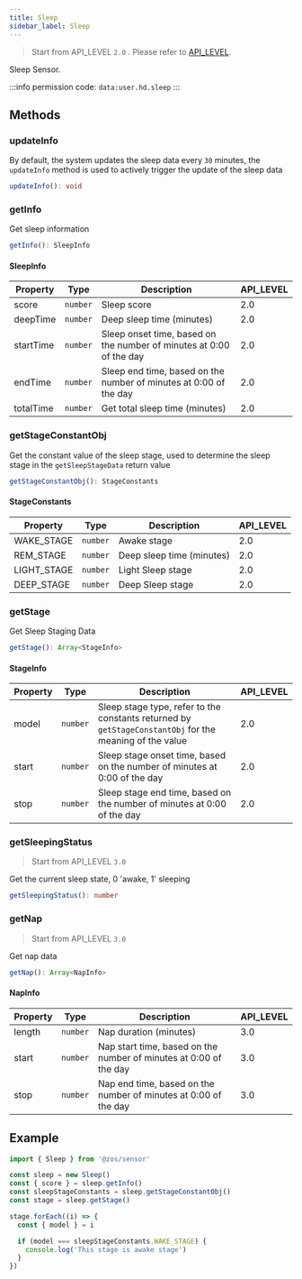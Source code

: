 ```yaml
---
title: Sleep
sidebar_label: Sleep
---
```


> Start from API_LEVEL `2.0` . Please refer to [API_LEVEL](../../../../guides/framework/device/compatibility.md).

Sleep Sensor.

:::info
permission code: `data:user.hd.sleep`
:::

## Methods

### updateInfo

By default, the system updates the sleep data every `30` minutes, the `updateInfo` method is used to actively trigger the update of the sleep data

```ts
updateInfo(): void
```

### getInfo

Get sleep information

```ts
getInfo(): SleepInfo
```

#### SleepInfo

| Property  | Type                | Description                                                         | API_LEVEL |
| --------- | ------------------- | ------------------------------------------------------------------- | --------- |
| score     | <code>number</code> | Sleep score                                                         | 2.0       |
| deepTime  | <code>number</code> | Deep sleep time (minutes)                                           | 2.0       |
| startTime | <code>number</code> | Sleep onset time, based on the number of minutes at 0:00 of the day | 2.0       |
| endTime   | <code>number</code> | Sleep end time, based on the number of minutes at 0:00 of the day   | 2.0       |
| totalTime | <code>number</code> | Get total sleep time (minutes)                                      | 2.0       |

### getStageConstantObj

Get the constant value of the sleep stage, used to determine the sleep stage in the `getSleepStageData` return value

```ts
getStageConstantObj(): StageConstants
```

#### StageConstants

| Property    | Type                | Description               | API_LEVEL |
| ----------- | ------------------- | ------------------------- | --------- |
| WAKE_STAGE  | <code>number</code> | Awake stage               | 2.0       |
| REM_STAGE   | <code>number</code> | Deep sleep time (minutes) | 2.0       |
| LIGHT_STAGE | <code>number</code> | Light Sleep stage         | 2.0       |
| DEEP_STAGE  | <code>number</code> | Deep Sleep stage          | 2.0       |

### getStage

Get Sleep Staging Data

```ts
getStage(): Array<StageInfo>
```

#### StageInfo

| Property | Type                | Description                                                                                             | API_LEVEL |
| -------- | ------------------- | ------------------------------------------------------------------------------------------------------- | --------- |
| model    | <code>number</code> | Sleep stage type, refer to the constants returned by `getStageConstantObj` for the meaning of the value | 2.0       |
| start    | <code>number</code> | Sleep stage onset time, based on the number of minutes at 0:00 of the day                               | 2.0       |
| stop     | <code>number</code> | Sleep stage end time, based on the number of minutes at 0:00 of the day                                 | 2.0       |

### getSleepingStatus

> Start from API_LEVEL `3.0`

Get the current sleep state, 0 'awake, 1' sleeping

```ts
getSleepingStatus(): number
```

### getNap

> Start from API_LEVEL `3.0`

Get nap data

```ts
getNap(): Array<NapInfo>
```

#### NapInfo

| Property | Type                | Description                                                       | API_LEVEL |
| -------- | ------------------- | ----------------------------------------------------------------- | --------- |
| length   | <code>number</code> | Nap duration (minutes)                                            | 3.0       |
| start    | <code>number</code> | Nap start time, based on the number of minutes at 0:00 of the day | 3.0       |
| stop     | <code>number</code> | Nap end time, based on the number of minutes at 0:00 of the day   | 3.0       |

## Example

```js
import { Sleep } from '@zos/sensor'

const sleep = new Sleep()
const { score } = sleep.getInfo()
const sleepStageConstants = sleep.getStageConstantObj()
const stage = sleep.getStage()

stage.forEach((i) => {
  const { model } = i

  if (model === sleepStageConstants.WAKE_STAGE) {
    console.log('This stage is awake stage')
  }
})
```
